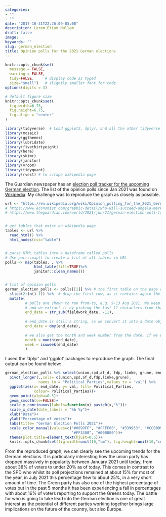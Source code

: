 ```yaml
---
categories:
- ""
- ""
date: "2017-10-31T22:26:09-05:00"
description: Lorem Etiam Nullam
draft: false
image: 
keywords: ""
slug: german_election
title: Opinion polls for the 2021 German elections
---
```


```r
knitr::opts_chunk$set(
  message = FALSE, 
  warning = FALSE, 
  tidy=FALSE,     # display code as typed
  size="small")   # slightly smaller font for code
options(digits = 3)

# default figure size
knitr::opts_chunk$set(
  fig.width=6.75, 
  fig.height=6.75,
  fig.align = "center"
)
```

```r
library(tidyverse)  # Load ggplot2, dplyr, and all the other tidyverse packages
library(mosaic)
library(ggthemes)
library(lubridate)
library(fivethirtyeight)
library(here)
library(skimr)
library(janitor)
library(vroom)
library(tidyquant)
library(rvest) # to scrape wikipedia page
```


The Guardian newspaper has an [election poll tracker for the upcoming German election](https://www.theguardian.com/world/2021/aug/20/german-election-poll-tracker-who-will-be-the-next-chancellor). The list of the opinion polls since Jan 2021 was found on [Wikipedia](https://en.wikipedia.org/wiki/Opinion_polling_for_the_2021_German_federal_election). My challenge was to reproduce the graph as closely as possible. 



```r
url <- "https://en.wikipedia.org/wiki/Opinion_polling_for_the_2021_German_federal_election"
# https://www.economist.com/graphic-detail/who-will-succeed-angela-merkel
# https://www.theguardian.com/world/2021/jun/21/german-election-poll-tracker-who-will-be-the-next-chancellor


# get tables that exist on wikipedia page 
tables <- url %>% 
  read_html() %>% 
  html_nodes(css="table")


# parse HTML tables into a dataframe called polls 
# Use purr::map() to create a list of all tables in URL
polls <- map(tables, . %>% 
             html_table(fill=TRUE)%>% 
             janitor::clean_names())


# list of opinion polls
german_election_polls <- polls[[1]] %>% # the first table on the page contains the list of all opinions polls
  slice(2:(n()-1)) %>%  # drop the first row, as it contains again the variable names and last row that contains 2017 results
  mutate(
         # polls are shown to run from-to, e.g. 9-13 Aug 2021. We keep the last date, 13 Aug here, as the poll date
         # and we extract it by picking the last 11 characters from that field
         end_date = str_sub(fieldwork_date, -11),
         
         # end_date is still a string, so we convert it into a date object using lubridate::dmy()
         end_date = dmy(end_date),
         
         # we also get the month and week number from the date, if we want to do analysis by month- week, etc.
         month = month(end_date),
         week = isoweek(end_date)
         )
```

I used the 'dplyr' and 'ggplot' packages to reproduce the graph. The final output can be found below:

```r
german_election_polls %>% select(union,spd,af_d, fdp, linke, grune, end_date)%>%
  pivot_longer(.,cols= c(union,spd,af_d,fdp,linke,grune), 
               names_to = "Political_Parties",values_to = "val") %>%
  ggplot(aes(x= end_date, y= val, fill= Political_Parties, 
             colour= Political_Parties))+
  geom_point(alpha=0.5)+
  geom_smooth(se=FALSE)+
  scale_y_continuous(labels=function(x) paste0(x,"%"))+
  scale_x_date(date_labels = "%b %y")+
  xlab("Date")+
  ylab("Percentage of votes")+
  labs(title= "German Election Polls 2021")+
  scale_color_manual(values=c("#0099FF", "#FFFF00", "#339933", "#CC0099", 
                              "#FF3300", "#000000"))+ 
  theme(plot.title=element_text(hjust=0.5))+
  knitr::opts_chunk$set(fig.width=unit(10,"cm"), fig.height=unit(10,"cm"))
```

From the reproduced graph, we can clearly see the upcoming trends for the German elections. It is particularly interesting how the union party has dropped massively in popularity between January 2021 until today, from about 38% of voters to under 20% as of today. This comes in contrast to the SPD who whilst its poll projections remained at about 15% for most of the year, in July 2021 this percentage flew to about 25%, in a very short amount of time. The Green party has also one of the highest percentage of votes but in the past 5 months it has been experiencing a fall in percentages with about 16% of voters reporting to support the Greens today. The battle for who is going to take lead into the German election is one of great interest as the potential of different parties working together brings large implications on the future of the country, but also Europe.
